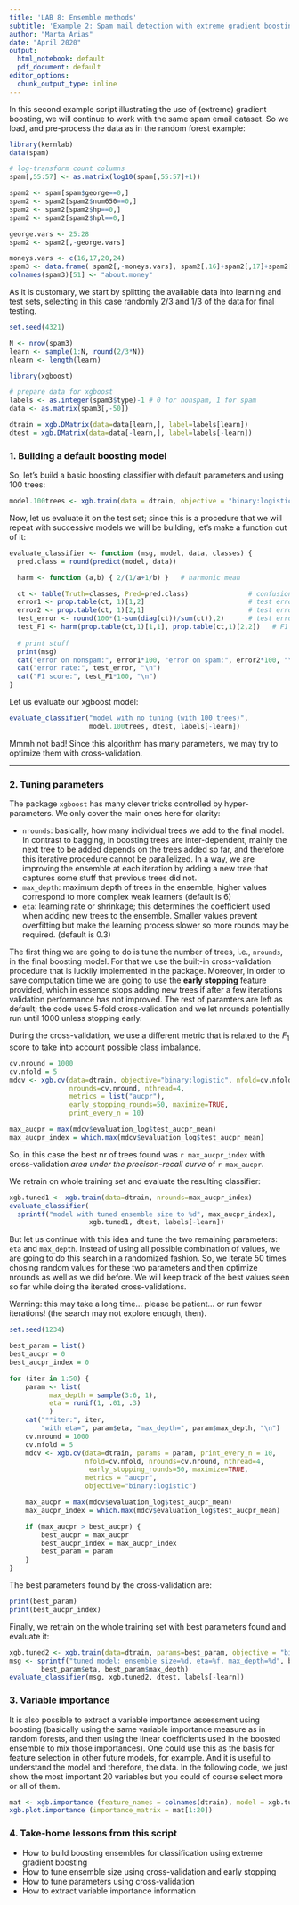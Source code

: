 ```yaml
---
title: 'LAB 8: Ensemble methods'
subtitle: 'Example 2: Spam mail detection with extreme gradient boosting (xgboost)'
author: "Marta Arias"
date: "April 2020"
output:
  html_notebook: default
  pdf_document: default
editor_options: 
  chunk_output_type: inline
---
```


In this second example script illustrating the use of (extreme) gradient boosting, we will continue to work with the same spam email dataset. So we load, and pre-process the data as in the random forest example:

```r
library(kernlab)  
data(spam)

# log-transform count columns
spam[,55:57] <- as.matrix(log10(spam[,55:57]+1))

spam2 <- spam[spam$george==0,]
spam2 <- spam2[spam2$num650==0,]
spam2 <- spam2[spam2$hp==0,]
spam2 <- spam2[spam2$hpl==0,]

george.vars <- 25:28
spam2 <- spam2[,-george.vars]

moneys.vars <- c(16,17,20,24)
spam3 <- data.frame( spam2[,-moneys.vars], spam2[,16]+spam2[,17]+spam2[,20]+spam2[,24])
colnames(spam3)[51] <- "about.money"
```



As it is customary, we start by splitting the available data into learning and test sets, selecting in this case randomly 2/3 and 1/3 of the data for final testing.


```r
set.seed(4321)

N <- nrow(spam3)                                                                                              
learn <- sample(1:N, round(2/3*N))
nlearn <- length(learn)

library(xgboost)

# prepare data for xgboost
labels <- as.integer(spam3$type)-1 # 0 for nonspam, 1 for spam
data <- as.matrix(spam3[,-50])

dtrain = xgb.DMatrix(data=data[learn,], label=labels[learn])
dtest = xgb.DMatrix(data=data[-learn,], label=labels[-learn])
```

### 1. Building a default boosting model

So, let's build a basic boosting classifier with default parameters and using 100 trees:

```r
model.100trees <- xgb.train(data = dtrain, objective = "binary:logistic", nrounds=100)
```

Now, let us evaluate it on the test set; since this is a procedure that we will repeat with successive models we will be building, let's make a function out of it:

```r
evaluate_classifier <- function (msg, model, data, classes) {
  pred.class = round(predict(model, data))

  harm <- function (a,b) { 2/(1/a+1/b) }   # harmonic mean

  ct <- table(Truth=classes, Pred=pred.class)               # confusion matrix on test set
  error1 <- prop.table(ct, 1)[1,2]                          # test error rates for 1st class
  error2 <- prop.table(ct, 1)[2,1]                          # test error rates for 2nd class
  test_error <- round(100*(1-sum(diag(ct))/sum(ct)),2)      # test error rate
  test_F1 <- harm(prop.table(ct,1)[1,1], prop.table(ct,1)[2,2])   # F1 measure
  
  # print stuff
  print(msg)
  cat("error on nonspam:", error1*100, "error on spam:", error2*100, "\n")
  cat("error rate:", test_error, "\n")
  cat("F1 score:", test_F1*100, "\n")
}
```

Let us evaluate our xgboost model:

```r
evaluate_classifier("model with no tuning (with 100 trees)",
                    model.100trees, dtest, labels[-learn])
```

Mmmh not bad! Since this algorithm has many parameters, we may try to optimize them with cross-validation. 

***

### 2. Tuning parameters

The package `xgboost` has many clever tricks controlled by hyper-parameters. We only cover the main ones here for clarity:

- `nrounds`: basically, how many individual trees we add to the final model. In contrast to bagging, in boosting trees are inter-dependent, mainly the next tree to be added depends on the trees added so far, and therefore this iterative procedure cannot be parallelized. In a way, we are improving the ensemble at each iteration by adding a new tree that captures some stuff that previous trees did not.
- `max_depth`: maximum depth of trees in the ensemble, higher values correspond to more complex weak learners (default is 6)
- `eta`: learning rate or shrinkage; this determines the coefficient used when adding new trees to the ensemble. Smaller values prevent overfitting but make the learning process slower so more rounds may be required. (default is 0.3)

The first thing we are going to do is tune the number of trees, i.e., `nrounds`, in the final boosting model. For that we use the built-in cross-validation procedure that is luckily implemented in the package. Moreover, in order to save computation time we are going to use the **early stopping** feature provided, which in essence stops adding new trees if after a few iterations validation performance has not improved. The rest of paramters are left as default; the code uses 5-fold cross-validation and we let nrounds potentially run until 1000 unless stopping early.

During the cross-validation, we use a different metric that is related to the $F_1$ score to take into account possible class imbalance.

```r
cv.nround = 1000
cv.nfold = 5
mdcv <- xgb.cv(data=dtrain, objective="binary:logistic", nfold=cv.nfold, 
               nrounds=cv.nround, nthread=4,
               metrics = list("aucpr"),
               early_stopping_rounds=50, maximize=TRUE,
               print_every_n = 10)

max_aucpr = max(mdcv$evaluation_log$test_aucpr_mean)
max_aucpr_index = which.max(mdcv$evaluation_log$test_aucpr_mean)
```

So, in this case the best nr of trees found was `r max_aucpr_index` with cross-validation *area under the precison-recall curve* of `r max_aucpr`.

We retrain on whole training set and evaluate the resulting classifier:

```r
xgb.tuned1 <- xgb.train(data=dtrain, nrounds=max_aucpr_index)
evaluate_classifier(
  sprintf("model with tuned ensemble size to %d", max_aucpr_index),
                    xgb.tuned1, dtest, labels[-learn])
```


But let us continue with this idea and tune the two remaining parameters: `eta` and `max_depth`. Instead of using all possible combination of values, we are going to do this search in a randomized fashion. So, we iterate 50 times chosing random values for these two parameters and then optimize nrounds as well as we did before. We will keep track of the best values seen so far while doing the iterated cross-validations. 

Warning: this may take a long time... please be patient... or run fewer iterations! (the search may not explore enough, then).

```r
set.seed(1234)

best_param = list()
best_aucpr = 0
best_aucpr_index = 0

for (iter in 1:50) {
    param <- list(
          max_depth = sample(3:6, 1),
          eta = runif(1, .01, .3)
          )
    cat("**iter:", iter, 
        "with eta=", param$eta, "max_depth=", param$max_depth, "\n")
    cv.nround = 1000
    cv.nfold = 5
    mdcv <- xgb.cv(data=dtrain, params = param, print_every_n = 10,
                   nfold=cv.nfold, nrounds=cv.nround, nthread=4,
                    early_stopping_rounds=50, maximize=TRUE,
                   metrics = "aucpr",
                   objective="binary:logistic")

    max_aucpr = max(mdcv$evaluation_log$test_aucpr_mean)
    max_aucpr_index = which.max(mdcv$evaluation_log$test_aucpr_mean)

    if (max_aucpr > best_aucpr) {
        best_aucpr = max_aucpr
        best_aucpr_index = max_aucpr_index
        best_param = param
    }
}
```

The best parameters found by the cross-validation are:
```r
print(best_param)
print(best_aucpr_index)
```


Finally, we retrain on the whole training set with best parameters found and evaluate it:

```r
xgb.tuned2 <- xgb.train(data=dtrain, params=best_param, objective = "binary:logistic", nrounds=best_aucpr_index)
msg <- sprintf("tuned model: ensemble size=%d, eta=%f, max_depth=%d", best_aucpr_index,
        best_param$eta, best_param$max_depth)
evaluate_classifier(msg, xgb.tuned2, dtest, labels[-learn])
```


### 3. Variable importance

It is also possible to extract a variable importance assessment using boosting (basically using the same variable importance measure as in random forests, and then using the linear coefficients used in the boosted ensemble to mix those importances). One could use this as the basis for feature selection in other future models, for example. And it is useful to understand the model and therefore, the data. In the following code, we just show the most important 20 variables but you could of course select more or all of them.

```r
mat <- xgb.importance (feature_names = colnames(dtrain), model = xgb.tuned2)
xgb.plot.importance (importance_matrix = mat[1:20]) 
```

### 4. Take-home lessons from this script

- How to build boosting ensembles for classification using extreme gradient boosting
- How to tune ensemble size using cross-validation and early stopping
- How to tune parameters using cross-validation
- How to extract variable importance information
